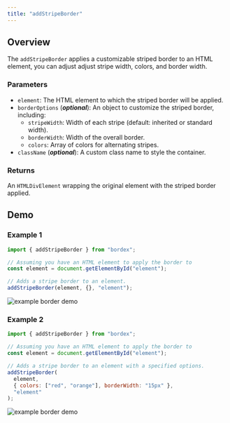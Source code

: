 ```yaml
---
title: "addStripeBorder"
---
```


## Overview

The `addStripeBorder` applies a customizable striped border to an HTML element, you can adjust adjust stripe width, colors, and border width.

### Parameters

- `element`: The HTML element to which the striped border will be applied.
- `borderOptions` (**_optional_**): An object to customize the striped border, including:
  - `stripeWidth`: Width of each stripe (default: inherited or standard width).
  - `borderWidth`: Width of the overall border.
  - `colors`: Array of colors for alternating stripes.
- `className` (**_optional_**): A custom class name to style the container.

### Returns

An `HTMLDivElement` wrapping the original element with the striped border applied.

## Demo

### Example 1

```js
import { addStripeBorder } from "bordex";

// Assuming you have an HTML element to apply the border to
const element = document.getElementById("element");

// Adds a stripe border to an element.
addStripeBorder(element, {}, "element");
```

![example border demo](/border-style-images/stripe-border-demo.jpg)

### Example 2

```js
import { addStripeBorder } from "bordex";

// Assuming you have an HTML element to apply the border to
const element = document.getElementById("element");

// Adds a stripe border to an element with a specified options.
addStripeBorder(
  element,
  { colors: ["red", "orange"], borderWidth: "15px" },
  "element"
);
```

![example border demo](/border-style-images/stripe-border-demo-options.jpg)
